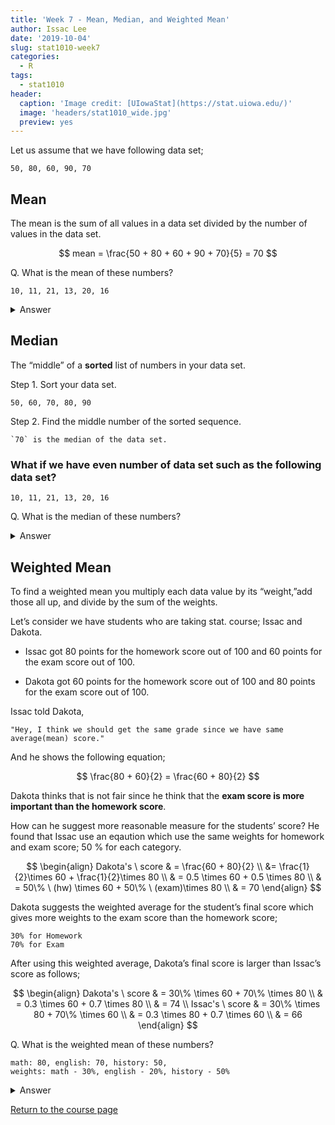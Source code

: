 ```yaml
---
title: 'Week 7 - Mean, Median, and Weighted Mean'
author: Issac Lee
date: '2019-10-04'
slug: stat1010-week7
categories:
  - R
tags:
  - stat1010
header:
  caption: 'Image credit: [UIowaStat](https://stat.uiowa.edu/)'
  image: 'headers/stat1010_wide.jpg'
  preview: yes
---
```


Let us assume that we have following data set;

    50, 80, 60, 90, 70

## Mean

The mean is the sum of all values in a data set divided by the number of values in the data set.

$$
mean = \frac{50 + 80 + 60 + 90 + 70}{5} = 70
$$

Q. What is the mean of these numbers?

    10, 11, 21, 13, 20, 16


<details>
<summary>
Answer
</summary>

$$
mean = \frac{10+11+21+13+20+16}{6} = 15.17
$$

```r
x <- c(10, 11, 21, 13, 20, 16)
round(mean(x), 2)

```


</details>


## Median

The "middle" of a **sorted** list of numbers in your data set. 

Step 1. Sort your data set.

    50, 60, 70, 80, 90

Step 2. Find the middle number of the sorted sequence.

    `70` is the median of the data set.
    
### What if we have even number of data set such as the following data set?

    10, 11, 21, 13, 20, 16

Q. What is the median of these numbers?

<details>
<summary>
Answer
</summary>

Step 1. Sort the number

```r
x <- c(10, 11, 21, 13, 20, 16)
sort(x)

```

Step 2. Find the middle number.

Since we have even number of data, our median should be between 13 and 16.

$$
median = \frac{13 + 16}{2} = 14.5
$$

</details>


## Weighted Mean

To find a weighted mean you multiply each data value by its “weight,”add those all up, and divide by the sum of the weights.

Let's consider we have students who are taking stat. course; Issac and Dakota.

- Issac got 80 points for the homework score out of 100 and 60 points for the exam score out of 100.

- Dakota got 60 points for the homework score out of 100 and 80 points for the exam score out of 100.

Issac told Dakota,

    "Hey, I think we should get the same grade since we have same average(mean) score."

And he shows the following equation;

$$
\frac{80 + 60}{2} = \frac{60 + 80}{2}
$$

Dakota thinks that is not fair since he think that the **exam score is more important than the homework score**.

How can he suggest more reasonable measure for the students' score? He found that Issac use an eqaution which use the same weights for homework and exam score; 50 \% for each category.

$$
\begin{align}
Dakota's \ score & = \frac{60 + 80}{2} \\
&= \frac{1}{2}\times 60 + \frac{1}{2}\times 80 \\
& = 0.5 \times 60 + 0.5 \times 80 \\
& = 50\% \ (hw) \times 60 + 50\% \ (exam)\times 80 \\
& = 70
\end{align}
$$

Dakota suggests the weighted average for the student's final score which gives more weights to the exam score than the homework score;

    30% for Homework
    70% for Exam

After using this weighted average, Dakota's final score is larger than Issac's score as follows;

$$
\begin{align}
Dakota's \ score & = 30\% \times 60 + 70\% \times 80 \\
& = 0.3 \times 60 + 0.7 \times 80 \\
& = 74 \\
Issac's \ score & = 30\% \times 80 + 70\% \times 60 \\
& = 0.3 \times 80 + 0.7 \times 60 \\
& = 66
\end{align}
$$

Q. What is the weighted mean of these numbers?

    math: 80, english: 70, history: 50,
    weights: math - 30%, english - 20%, history - 50%

<details>
<summary>
Answer
</summary>

$$
80 \times 0.3 + 70 \times 0.2 + 50 \times 0.5 $$

```r
80 * 0.3 + 70 * 0.2 + 50 * 0.5
```

</details>

<a href="https://theissaclee.com/post/stat1010/" target="_self">Return to the course page</a>


